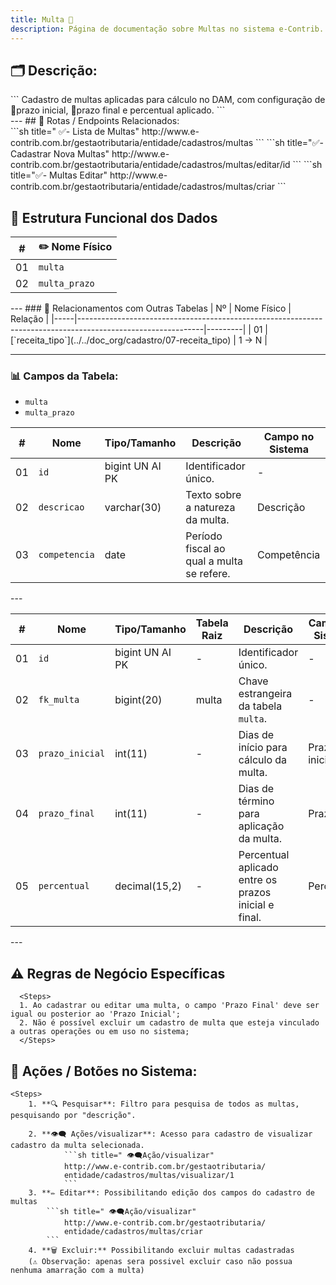 ```yaml
---
title: Multa 📄
description: Página de documentação sobre Multas no sistema e-Contrib.
---
```


## 🗂️ Descrição:

<Aside type="tip" title="Cadastro de Multas">
    ```
    Cadastro de multas aplicadas para cálculo no DAM, com configuração
    de 📅prazo inicial, 📅prazo final e percentual aplicado.
    ```
</Aside>
---
## 🔁 Rotas / Endpoints Relacionados:
<br/>
<Tabs>
  <TabItem label="Lista de Multas" icon="setting">
   ```sh title=" ✅- Lista de Multas"
   http://www.e-contrib.com.br/gestaotributaria/entidade/cadastros/multas
   ```
  </TabItem>
  <TabItem label="Cadastrar Novo" icon="add-document">
   ```sh title="✅- Cadastrar Nova Multas"
   http://www.e-contrib.com.br/gestaotributaria/entidade/cadastros/multas/editar/id
   ```
  </TabItem>
  <TabItem label="Multas Editar" icon="pencil">
   ```sh title="✅- Multas Editar"
   http://www.e-contrib.com.br/gestaotributaria/entidade/cadastros/multas/criar
   ```
  </TabItem>
</Tabs>

## 🧩 Estrutura Funcional dos Dados

<Card title="Tabelas sobre Multa: " type="tip" icon="seti:db">

| #  | ✏️ Nome Físico     |
|-----|-----------------|
| 01  | `multa`         |
| 02  | `multa_prazo` <Badge text="Tabela Relacional" size="small" /> |

</Card>
---
### 🔗 Relacionamentos com Outras Tabelas

<Card title="Tabelas relacionadas com Multa: " type="tip" icon="seti:db">
| Nº  | Nome Físico                                                                                                 | Relação |
|-----|-------------------------------------------------------------------------------------------------------------|---------|
| 01  | [`receita_tipo`](../../doc_org/cadastro/07-receita_tipo) | 1 → N   |
</Card>

---

### 📊 Campos da Tabela:

-  `multa`  
 - `multa_prazo`

<Card title="Campos de multa:" type="tip" icon="seti:db">

| #  | Nome          | Tipo/Tamanho        | Descrição                                                 | Campo no Sistema  |
|-----|---------------|---------------------|------------------------------------------------------------|-------------------|
| 01  | `id`<Badge text="🗝️PK" size="small" variant="success" />          | bigint UN AI PK     | Identificador único.                                       | -                 |
| 02  | `descricao`   | varchar(30)         | Texto sobre a natureza da multa.                           | Descrição         |
| 03  | `competencia` | date                | Período fiscal ao qual a multa se refere.                  | Competência       |
</Card>
---
<Card title="Campos de multa_prazo" type="tip" icon="seti:db">

| #  | Nome            | Tipo/Tamanho      | Tabela Raiz | Descrição                                                                 | Campo no Sistema |
|-----|-----------------|-------------------|-------------|---------------------------------------------------------------------------|------------------|
| 01  | `id` <Badge text="🗝️PK" size="small" variant="success" />            | bigint UN AI PK   | -           | Identificador único.                                                     | -                |
| 02  | `fk_multa`      | bigint(20)        | multa       | Chave estrangeira da tabela `multa`.                                     | -                |
| 03  | `prazo_inicial` | int(11)           | -           | Dias de início para cálculo da multa.                                    | Prazo inicial    |
| 04  | `prazo_final`   | int(11)           | -           | Dias de término para aplicação da multa.                                 | Prazo final      |
| 05  | `percentual`    | decimal(15,2)     | -           | Percentual aplicado entre os prazos inicial e final.                     | Percentual       |
</Card>
---

## ⚠️ Regras de Negócio Específicas
      <Steps>
      1. Ao cadastrar ou editar uma multa, o campo 'Prazo Final' deve ser igual ou posterior ao 'Prazo Inicial';
      2. Não é possível excluir um cadastro de multa que esteja vinculado a outras operações ou em uso no sistema; 
      </Steps>






## 🧪 Ações / Botões no Sistema:
    <Steps>
        1. **🔍 Pesquisar**: Filtro para pesquisa de todos as multas, pesquisando por "descrição".
            
        2. **👁️‍🗨️ Ações/visualizar**: Acesso para cadastro de visualizar cadastro da multa selecionada.
                ```sh title=" 👁️‍🗨️Ação/visualizar"
                http://www.e-contrib.com.br/gestaotributaria/
                entidade/cadastros/multas/visualizar/1
                ```
        3. **✏️ Editar**: Possibilitando edição dos campos do cadastro de multas
            ```sh title=" 👁️‍🗨️Ação/visualizar"
                http://www.e-contrib.com.br/gestaotributaria/
                entidade/cadastros/multas/criar
            ```
        4. **🗑 Excluir:** Possibilitando excluir multas cadastradas 
        (⚠ Observação: apenas sera possivel excluir caso não possua nenhuma amarração com a multa)
        
   </Steps>


